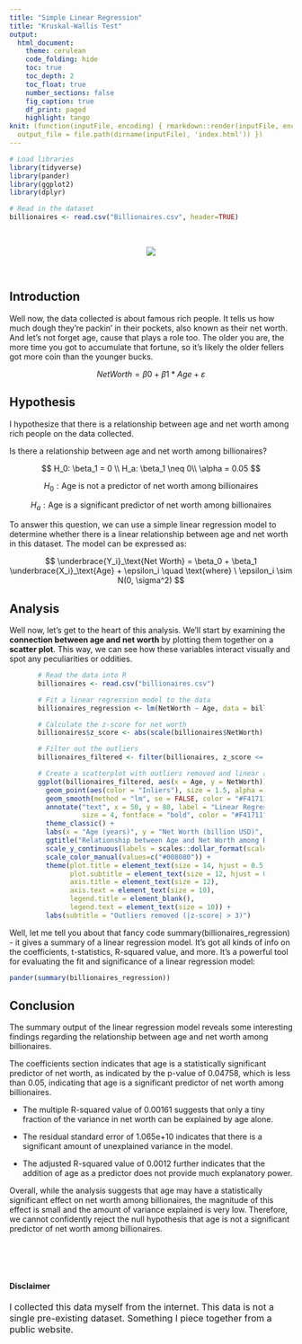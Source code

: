 ```yaml
---
title: "Simple Linear Regression"
title: "Kruskal-Wallis Test"
output:
  html_document:
    theme: cerulean
    code_folding: hide
    toc: true
    toc_depth: 2
    toc_float: true
    number_sections: false
    fig_caption: true
    df_print: paged
    highlight: tango
knit: (function(inputFile, encoding) { rmarkdown::render(inputFile, encoding = encoding,
  output_file = file.path(dirname(inputFile), 'index.html')) })
---
```


```r
# Load libraries
library(tidyverse)
library(pander)
library(ggplot2)
library(dplyr)

# Read in the dataset
billionaires <- read.csv("Billionaires.csv", header=TRUE)
```

<!-- Directions

Come up with a simple linear regression of your own creation. 

* Write the Background and clearly state your question. Then collect data and perform the linear regression analysis in order to answer your question. Use the proper order of first, ask the question, then second, figure out the answer.

* You should collect both the quantitative response variable and the quantitative explanatory variable yourself. This can be data you collect from 
    - the internet (like weather data, Facebook data, or sports data) 
    - your own experiment 
    - your own observational study
* However,     
    - The data should not be a single pre-existing dataset. It must be something that you piece together yourself.

* You need at least $n=3$ $(X,Y)$ pairs to perform the regression. However, your regression will only be useful if you can get around $n=10$ or more observations.

-->

<br>

<center>

![](https://claytonpl.org/wp-content/uploads/2014/08/money-banner.jpg)

</center>

<br>

## Introduction

Well now, the data collected is about famous rich people. It tells us how much dough they're packin' in their pockets, also known as their net worth. And let's not forget age, cause that plays a role too. The older you are, the more time you got to accumulate that fortune, so it's likely the older fellers got more coin than the younger bucks.

$$
Net Worth = β0 + β1 * Age + ε
$$

## Hypothesis

I hypothesize that there is a relationship between age and net worth among rich people on the data collected.

Is there a relationship between age and net worth among billionaires?


$$
H_0: \beta_1 = 0 \\
H_a: \beta_1 \neq 0\\
\alpha = 0.05
$$

$$
  H_0: \text{Age is not a predictor of net worth among billionaires}
$$ 

$$
  H_a: \text{Age is a significant predictor of net worth among billionaires}
$$

To answer this question, we can use a simple linear regression model to determine whether there is a linear relationship between age and net worth in this dataset. The model can be expressed as:

$$
  \underbrace{Y_i}_\text{Net Worth} = \beta_0 + \beta_1 \underbrace{X_i}_\text{Age} + \epsilon_i \quad \text{where} \ \epsilon_i \sim N(0, \sigma^2) 
$$

## Analysis

Well now, let's get to the heart of this analysis. We'll start by examining the **connection between age and net worth** by plotting them together on a **scatter plot**. This way, we can see how these variables interact visually and spot any peculiarities or oddities.

<div style="display:block;margin-left:auto;margin-right:auto;width: 80%;">

```r

# Read the data into R
billionaires <- read.csv("billionaires.csv")

# Fit a linear regression model to the data
billionaires_regression <- lm(NetWorth ~ Age, data = billionaires)

# Calculate the z-score for net worth
billionaires$z_score <- abs(scale(billionaires$NetWorth))

# Filter out the outliers
billionaires_filtered <- filter(billionaires, z_score <= 3)

# Create a scatterplot with outliers removed and linear regression line
ggplot(billionaires_filtered, aes(x = Age, y = NetWorth)) +
  geom_point(aes(color = "Inliers"), size = 1.5, alpha = 0.7) +
  geom_smooth(method = "lm", se = FALSE, color = "#F41711", size = 1) +
  annotate("text", x = 50, y = 80, label = "Linear Regression Line",
           size = 4, fontface = "bold", color = "#F41711") +
  theme_classic() +
  labs(x = "Age (years)", y = "Net Worth (billion USD)", color = ' ') +
  ggtitle("Relationship between Age and Net Worth among Billionaires") +
  scale_y_continuous(labels = scales::dollar_format(scale = 1e-9, suffix = "B")) +
  scale_color_manual(values=c("#008080")) +
  theme(plot.title = element_text(size = 14, hjust = 0.5),
        plot.subtitle = element_text(size = 12, hjust = 0.5, color = "grey40"),
        axis.title = element_text(size = 12),
        axis.text = element_text(size = 10),
        legend.title = element_blank(),
        legend.text = element_text(size = 10)) +
  labs(subtitle = "Outliers removed (|z-score| > 3)")

```

</div>

Well, let me tell you about that fancy code summary(billionaires_regression) - it gives a summary of a linear regression model. It's got all kinds of info on the coefficients, t-statistics, R-squared value, and more. It's a powerful tool for evaluating the fit and significance of a linear regression model:

```r
pander(summary(billionaires_regression))
```

## Conclusion

The summary output of the linear regression model reveals some interesting findings regarding the relationship between age and net worth among billionaires. 

The coefficients section indicates that age is a statistically significant predictor of net worth, as indicated by the p-value of 0.04758, which is less than 0.05, indicating that age is a significant predictor of net worth among billionaires.

* The multiple R-squared value of 0.00161 suggests that only a tiny fraction of the variance in net worth can be explained by age alone. 

* The residual standard error of 1.065e+10 indicates that there is a significant amount of unexplained variance in the model. 

* The adjusted R-squared value of 0.0012 further indicates that the addition of age as a predictor does not provide much explanatory power.

Overall, while the analysis suggests that age may have a statistically significant effect on net worth among billionaires, the magnitude of this effect is small and the amount of variance explained is very low. Therefore, we cannot confidently reject the null hypothesis that age is not a significant predictor of net worth among billionaires.

<br><br><br>

#### Disclaimer

 <font size="3">
 I collected this data myself from the internet. This data is not a single pre-existing dataset. Something I piece together from a public website.
 </font> 

<br><br><br><br><br><br><br><br><br>